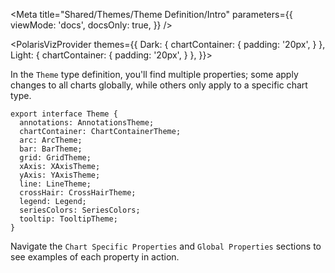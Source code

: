 

<Meta
  title="Shared/Themes/Theme Definition/Intro"
  parameters={{
    viewMode: 'docs',
    docsOnly: true,
  }}
/>

<PolarisVizProvider
    themes={{
      Dark: {
        chartContainer: {
          padding: '20px',
        }
      },
      Light: {
        chartContainer: {
          padding: '20px',
        }
      },
    }}>

<div style={{ margin: '0 auto', maxWidth: '800px', color: 'white'}}>
<Title>✍️ Theme Definition</Title>

<p>
  In the <code>Theme</code> type definition, you'll find multiple properties;
  some apply changes to all charts globally, while others only apply to a
  specific chart type.
</p>

```tsx
export interface Theme {
  annotations: AnnotationsTheme;
  chartContainer: ChartContainerTheme;
  arc: ArcTheme;
  bar: BarTheme;
  grid: GridTheme;
  xAxis: XAxisTheme;
  yAxis: YAxisTheme;
  line: LineTheme;
  crossHair: CrossHairTheme;
  legend: Legend;
  seriesColors: SeriesColors;
  tooltip: TooltipTheme;
}
```

Navigate the `Chart Specific Properties` and `Global Properties` sections to see examples of
each property in action.

</div>
</PolarisVizProvider>
